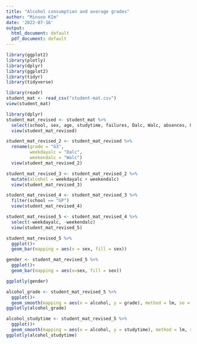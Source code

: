 ```yaml
---
title: "Alcohol consumption and average grades"
author: "Minsoo KIm"
date: '2022-07-16'
output:
  html_document: default
  pdf_document: default
---
```


```r
library(ggplot2)
library(plotly)
library(dplyr)
library(ggplot2)
library(tidyr)
library(tidyverse)
```


```r
library(readr)
student_mat <- read_csv("student-mat.csv")
view(student_mat)
```

```r
library(dplyr)
student_mat_revised <- student_mat %>%
  select(school, sex, age, studytime, failures, Dalc, Walc, absences, G3)
  view(student_mat_revised)
```

```r
student_mat_revised_2 <- student_mat_revised %>% 
  rename(grade = "G3",
         weekdayalc = "Dalc",
         weekendalc = "Walc")
  view(student_mat_revised_2)
```

```r
student_mat_revised_3 <- student_mat_revised_2 %>% 
  mutate(alcohol = weekdayalc + weekendalc)
  view(student_mat_revised_3)
```

```r
student_mat_revised_4 <- student_mat_revised_3 %>% 
  filter(school == "GP")
  view(student_mat_revised_4)
```

```r
student_mat_revised_5 <- student_mat_revised_4 %>% 
  select(-weekdayalc, -weekendalc)
  view(student_mat_revised_5)
```

```r
student_mat_revised_5 %>% 
  ggplot()+
  geom_bar(mapping = aes(x = sex, fill = sex))
```

```r
gender <- student_mat_revised_5 %>% 
  ggplot()+
  geom_bar(mapping = aes(x=sex, fill = sex))

ggplotly(gender)
```



```r
alcohol_grade <- student_mat_revised_5 %>% 
  ggplot()+
  geom_smooth(mapping = aes(x = alcohol, y = grade), method = lm, se = FALSE, size = 2, color = "blue")
ggplotly(alcohol_grade)
```

```r
alcohol_studytime <- student_mat_revised_5 %>% 
  ggplot()+
  geom_smooth(mapping = aes(x = alcohol, y = studytime), method = lm, se = FALSE, size = 2, color = "blue")
ggplotly(alcohol_studytime)
```
